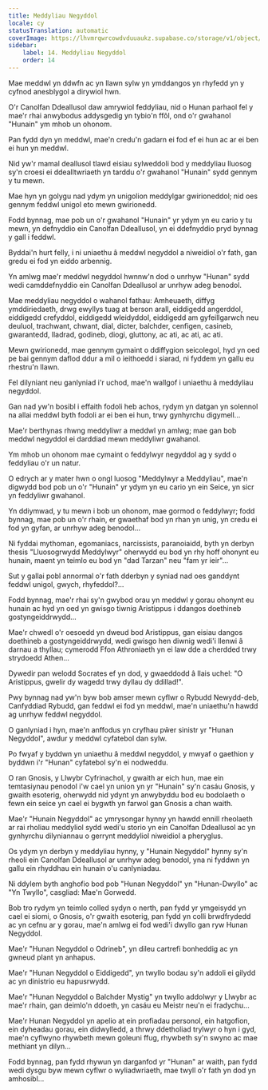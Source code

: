 ```yaml
---
title: Meddyliau Negyddol
locale: cy
statusTranslation: automatic
coverImage: https://lhvmrqwrcowdvduuaukz.supabase.co/storage/v1/object/public/strapi-uploads/small_cover-tratado-de-psicologia-revolucionaria.webp-5e15e1cec4e0ebebcde5d7fc7565d8fd.webp
sidebar:
    label: 14. Meddyliau Negyddol
    order: 14
---
```

Mae meddwl yn ddwfn ac yn llawn sylw yn ymddangos yn rhyfedd yn y cyfnod anesblygol a dirywiol hwn.

O'r Canolfan Ddeallusol daw amrywiol feddyliau, nid o Hunan parhaol fel y mae'r rhai anwybodus addysgedig yn tybio'n ffôl, ond o'r gwahanol "Hunain" ym mhob un ohonom.

Pan fydd dyn yn meddwl, mae'n credu'n gadarn ei fod ef ei hun ac ar ei ben ei hun yn meddwl.

Nid yw'r mamal deallusol tlawd eisiau sylweddoli bod y meddyliau lluosog sy'n croesi ei ddealltwriaeth yn tarddu o'r gwahanol "Hunain" sydd gennym y tu mewn.

Mae hyn yn golygu nad ydym yn unigolion meddylgar gwirioneddol; nid oes gennym feddwl unigol eto mewn gwirionedd.

Fodd bynnag, mae pob un o'r gwahanol "Hunain" yr ydym yn eu cario y tu mewn, yn defnyddio ein Canolfan Ddeallusol, yn ei ddefnyddio pryd bynnag y gall i feddwl.

Byddai'n hurt felly, i ni uniaethu â meddwl negyddol a niweidiol o'r fath, gan gredu ei fod yn eiddo arbennig.

Yn amlwg mae'r meddwl negyddol hwnnw'n dod o unrhyw "Hunan" sydd wedi camddefnyddio ein Canolfan Ddeallusol ar unrhyw adeg benodol.

Mae meddyliau negyddol o wahanol fathau: Amheuaeth, diffyg ymddiriedaeth, drwg ewyllys tuag at berson arall, eiddigedd angerddol, eiddigedd crefyddol, eiddigedd wleidyddol, eiddigedd am gyfeillgarwch neu deuluol, trachwant, chwant, dial, dicter, balchder, cenfigen, casineb, gwarantedd, lladrad, godineb, diogi, gluttony, ac ati, ac ati, ac ati.

Mewn gwirionedd, mae gennym gymaint o ddiffygion seicolegol, hyd yn oed pe bai gennym daflod ddur a mil o ieithoedd i siarad, ni fyddem yn gallu eu rhestru'n llawn.

Fel dilyniant neu ganlyniad i'r uchod, mae'n wallgof i uniaethu â meddyliau negyddol.

Gan nad yw'n bosibl i effaith fodoli heb achos, rydym yn datgan yn solennol na allai meddwl byth fodoli ar ei ben ei hun, trwy gynhyrchu digymell...

Mae'r berthynas rhwng meddyliwr a meddwl yn amlwg; mae gan bob meddwl negyddol ei darddiad mewn meddyliwr gwahanol.

Ym mhob un ohonom mae cymaint o feddylwyr negyddol ag y sydd o feddyliau o'r un natur.

O edrych ar y mater hwn o ongl luosog "Meddylwyr a Meddyliau", mae'n digwydd bod pob un o'r "Hunain" yr ydym yn eu cario yn ein Seice, yn sicr yn feddyliwr gwahanol.

Yn ddiymwad, y tu mewn i bob un ohonom, mae gormod o feddylwyr; fodd bynnag, mae pob un o'r rhain, er gwaethaf bod yn rhan yn unig, yn credu ei fod yn gyfan, ar unrhyw adeg benodol...

Ni fyddai mythoman, egomaniacs, narcissists, paranoiaidd, byth yn derbyn thesis "Lluosogrwydd Meddylwyr" oherwydd eu bod yn rhy hoff ohonynt eu hunain, maent yn teimlo eu bod yn "dad Tarzan" neu "fam yr ieir"...

Sut y gallai pobl annormal o'r fath dderbyn y syniad nad oes ganddynt feddwl unigol, gwych, rhyfeddol?...

Fodd bynnag, mae'r rhai sy'n gwybod orau yn meddwl y gorau ohonynt eu hunain ac hyd yn oed yn gwisgo tiwnig Aristippus i ddangos doethineb gostyngeiddrwydd...

Mae'r chwedl o'r oesoedd yn dweud bod Aristippus, gan eisiau dangos doethineb a gostyngeiddrwydd, wedi gwisgo hen diwnig wedi'i llenwi â darnau a thyllau; cymerodd Ffon Athroniaeth yn ei law dde a cherdded trwy strydoedd Athen...

Dywedir pan welodd Socrates ef yn dod, y gwaeddodd â llais uchel: "O Aristippus, gwelir dy wagedd trwy dyllau dy ddillad!".

Pwy bynnag nad yw'n byw bob amser mewn cyflwr o Rybudd Newydd-deb, Canfyddiad Rybudd, gan feddwl ei fod yn meddwl, mae'n uniaethu'n hawdd ag unrhyw feddwl negyddol.

O ganlyniad i hyn, mae'n anffodus yn cryfhau pŵer sinistr yr "Hunan Negyddol", awdur y meddwl cyfatebol dan sylw.

Po fwyaf y byddwn yn uniaethu â meddwl negyddol, y mwyaf o gaethion y byddwn i'r "Hunan" cyfatebol sy'n ei nodweddu.

O ran Gnosis, y Llwybr Cyfrinachol, y gwaith ar eich hun, mae ein temtasiynau penodol i'w cael yn union yn yr "Hunain" sy'n casáu Gnosis, y gwaith esoterig, oherwydd nid ydynt yn anwybyddu bod eu bodolaeth o fewn ein seice yn cael ei bygwth yn farwol gan Gnosis a chan waith.

Mae'r "Hunain Negyddol" ac ymrysongar hynny yn hawdd ennill rheolaeth ar rai rholiau meddyliol sydd wedi'u storio yn ein Canolfan Ddeallusol ac yn gynhyrchu dilyniannau o gerrynt meddyliol niweidiol a pheryglus.

Os ydym yn derbyn y meddyliau hynny, y "Hunain Negyddol" hynny sy'n rheoli ein Canolfan Ddeallusol ar unrhyw adeg benodol, yna ni fyddwn yn gallu ein rhyddhau ein hunain o'u canlyniadau.

Ni ddylem byth anghofio bod pob "Hunan Negyddol" yn "Hunan-Dwyllo" ac "Yn Twyllo", casgliad: Mae'n Gorwedd.

Bob tro rydym yn teimlo colled sydyn o nerth, pan fydd yr ymgeisydd yn cael ei siomi, o Gnosis, o'r gwaith esoterig, pan fydd yn colli brwdfrydedd ac yn cefnu ar y gorau, mae'n amlwg ei fod wedi'i dwyllo gan ryw Hunan Negyddol.

Mae'r "Hunan Negyddol o Odrineb", yn dileu cartrefi bonheddig ac yn gwneud plant yn anhapus.

Mae'r "Hunan Negyddol o Eiddigedd", yn twyllo bodau sy'n addoli ei gilydd ac yn dinistrio eu hapusrwydd.

Mae'r "Hunan Negyddol o Balchder Mystig" yn twyllo addolwyr y Llwybr ac mae'r rhain, gan deimlo'n ddoeth, yn casáu eu Meistr neu'n ei fradychu...

Mae'r Hunan Negyddol yn apelio at ein profiadau personol, ein hatgofion, ein dyheadau gorau, ein didwylledd, a thrwy ddetholiad trylwyr o hyn i gyd, mae'n cyflwyno rhywbeth mewn goleuni ffug, rhywbeth sy'n swyno ac mae methiant yn dilyn...

Fodd bynnag, pan fydd rhywun yn darganfod yr "Hunan" ar waith, pan fydd wedi dysgu byw mewn cyflwr o wyliadwriaeth, mae twyll o'r fath yn dod yn amhosibl...

